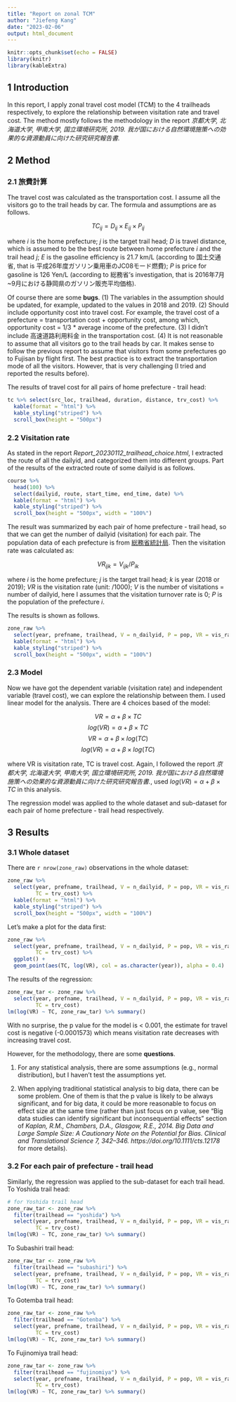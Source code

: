 ```yaml
---
title: "Report on zonal TCM"
author: "Jiefeng Kang"
date: "2023-02-06"
output: html_document
---
```


```r
knitr::opts_chunk$set(echo = FALSE)
library(knitr)
library(kableExtra)
```

## 1 Introduction

In this report, I apply zonal travel cost model (TCM) to the 4 trailheads respectively, to explore the relationship between visitation rate and travel cost. The method mostly follows the methodology in the report *京都大学, 北海道大学, 甲南大学, 国立環境研究所, 2019. 我が国における自然環境施策への効果的な資源動員に向けた研究研究報告書.*

## 2 Method 

### 2.1 旅費計算

The travel cost was calculated as the transportation cost. 
I assume all the visitors go to the trail heads by car. 
The formula and assumptions are as follows. 

$$TC_{ij} = D_{ij} \times E_{ij} \times P_{ij}$$

where $i$ is the home prefecture; 
$j$ is the target trail head; 
$D$ is travel distance, which is assumed to be the best route between home prefecture $i$ and the trail head $j$;
$E$ is the gasoline efficiency is 21.7 km/L (according to 国土交通省, that is 平成26年度ガソリン乗用車のJC08モード燃費); 
$P$ is price for gasoline is 126 Yen/L (according to 総務省's investigation, that is 2016年7月~9月における静岡県のガソリン販売平均価格). 

Of course there are some **bugs**. 
(1) The variables in the assumption should be updated, for example, updated to the values in 2018 and 2019. 
(2) Should include opportunity cost into travel cost. For example, the travel cost of a prefecture = transportation cost + opportunity cost, among which, opportunity cost = 1/3 * average income of the prefecture. 
(3) I didn't include 高速道路利用料金 in the transportation cost. 
(4) It is not reasonable to assume that all visitors go to the trail heads by car. It makes sense to follow the previous report to assume that visitors from some prefectures go to Fujisan by flight first. The best practice is to extract the transportation mode of all the visitors. However, that is very challenging (I tried and reported the results before). 

The results of travel cost for all pairs of home prefecture - trail head: 

```r
tc %>% select(src_loc, trailhead, duration, distance, trv_cost) %>% 
  kable(format = "html") %>% 
  kable_styling("striped") %>% 
  scroll_box(height = "500px")
```

### 2.2 Visitation rate 

As stated in the report *Report_20230112_trailhead_choice.html*, I extracted the route of all the dailyid, and categorized them into different groups. 
Part of the results of the extracted route of some dailyid is as follows. 

```r
course %>% 
  head(100) %>% 
  select(dailyid, route, start_time, end_time, date) %>% 
  kable(format = "html") %>% 
  kable_styling("striped") %>% 
  scroll_box(height = "500px", width = "100%")
```

The result was summarized by each pair of home prefecture - trail head, so that we can get the number of dailyid (visitation) for each pair. 
The population data of each prefecture is from [総務省統計局](https://www.stat.go.jp/data/jinsui/2019np/index.html). 
Then the visitation rate was calculated as: 

$$VR_{ijk} = V_{ijk} / P_{ik}$$

where $i$ is the home prefecture; 
$j$ is the target trail head; 
$k$ is year (2018 or 2019); 
$VR$ is the visitation rate (unit: /1000); 
$V$ is the number of visitations = number of dailyid, here I assumes that the visitation turnover rate is 0; 
$P$ is the population of the prefecture $i$. 

The results is shown as follows. 

```r
zone_raw %>% 
  select(year, prefname, trailhead, V = n_dailyid, P = pop, VR = vis_rate) %>% 
  kable(format = "html") %>% 
  kable_styling("striped") %>% 
  scroll_box(height = "500px", width = "100%")
```

### 2.3 Model

Now we have got the dependent variable (visitation rate) and independent variable (travel cost), we can explore the relationship between them. 
I used linear model for the analysis. 
There are 4 choices based of the model: 

$$VR = \alpha + \beta \times TC$$
$$log(VR) = \alpha + \beta \times TC$$
$$VR = \alpha + \beta \times log(TC)$$
$$log(VR) = \alpha + \beta \times log(TC)$$

where VR is visitation rate, TC is travel cost.
Again, I followed the report *京都大学, 北海道大学, 甲南大学, 国立環境研究所, 2019. 我が国における自然環境施策への効果的な資源動員に向けた研究研究報告書.*, used $log(VR) = \alpha + \beta \times TC$ in this analysis. 

The regression model was applied to the whole dataset and sub-dataset for each pair of home prefecture - trail head respectively. 

## 3 Results

### 3.1 Whole dataset 

There are `r nrow(zone_raw)` observations in the whole dataset: 

```r
zone_raw %>% 
  select(year, prefname, trailhead, V = n_dailyid, P = pop, VR = vis_rate, 
         TC = trv_cost) %>% 
  kable(format = "html") %>% 
  kable_styling("striped") %>% 
  scroll_box(height = "500px", width = "100%")
```

Let's make a plot for the data first: 

```r
zone_raw %>% 
  select(year, prefname, trailhead, V = n_dailyid, P = pop, VR = vis_rate, 
         TC = trv_cost) %>% 
  ggplot() + 
  geom_point(aes(TC, log(VR), col = as.character(year)), alpha = 0.4)
```

The results of the regression: 

```r
zone_raw_tar <- zone_raw %>% 
  select(year, prefname, trailhead, V = n_dailyid, P = pop, VR = vis_rate, 
         TC = trv_cost)
lm(log(VR) ~ TC, zone_raw_tar) %>% summary()
```

With no surprise, the p value for the model is < 0.001, the estimate for travel cost is negative (-0.0001573) which means visitation rate decreases with increasing travel cost. 

However, for the methodology, there are some **questions**. 

(1) For any statistical analysis, there are some assumptions (e.g., normal distribution), but I haven't test the assumptions yet. 

(2) When applying traditional statistical analysis to big data, there can be some problem. One of them is that the p value is likely to be always significant, and for big data, it could be more reasonable to focus on effect size at the same time (rather than just focus on p value, see "Big data studies can identify significant but inconsequential effects" section of *Kaplan, R.M., Chambers, D.A., Glasgow, R.E., 2014. Big Data and Large Sample Size: A Cautionary Note on the Potential for Bias. Clinical and Translational Science 7, 342–346. https://doi.org/10.1111/cts.12178* for more details). 

### 3.2 For each pair of prefecture - trail head

Similarly, the regression was applied to the sub-dataset for each trail head. 
To Yoshida trail head: 

```r
# for Yoshida trail head
zone_raw_tar <- zone_raw %>% 
  filter(trailhead == "yoshida") %>% 
  select(year, prefname, trailhead, V = n_dailyid, P = pop, VR = vis_rate, 
         TC = trv_cost)
lm(log(VR) ~ TC, zone_raw_tar) %>% summary()
```

To Subashiri trail head: 

```r
zone_raw_tar <- zone_raw %>% 
  filter(trailhead == "subashiri") %>% 
  select(year, prefname, trailhead, V = n_dailyid, P = pop, VR = vis_rate, 
         TC = trv_cost)
lm(log(VR) ~ TC, zone_raw_tar) %>% summary()
```

To Gotemba trail head: 

```r
zone_raw_tar <- zone_raw %>% 
  filter(trailhead == "Gotenba") %>% 
  select(year, prefname, trailhead, V = n_dailyid, P = pop, VR = vis_rate, 
         TC = trv_cost)
lm(log(VR) ~ TC, zone_raw_tar) %>% summary()
```

To Fujinomiya trail head: 

```r
zone_raw_tar <- zone_raw %>% 
  filter(trailhead == "fujinomiya") %>% 
  select(year, prefname, trailhead, V = n_dailyid, P = pop, VR = vis_rate, 
         TC = trv_cost)
lm(log(VR) ~ TC, zone_raw_tar) %>% summary()
```

